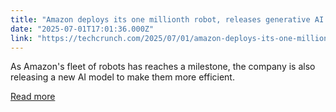 ```yaml
---
title: "Amazon deploys its one millionth robot, releases generative AI model"
date: "2025-07-01T17:01:36.000Z"
link: "https://techcrunch.com/2025/07/01/amazon-deploys-its-one-millionth-robot-releases-generative-ai-model/"
---
```


As Amazon's fleet of robots has reaches a milestone, the company is also releasing a new AI model to make them more efficient. 

[Read more](https://techcrunch.com/2025/07/01/amazon-deploys-its-one-millionth-robot-releases-generative-ai-model/)
